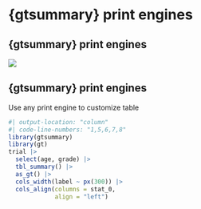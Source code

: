 # {gtsummary} print engines

## {gtsummary} print engines

![](images/gtsummary_rmarkdown.png)

## {gtsummary} print engines

Use any print engine to customize table

```r
#| output-location: "column"
#| code-line-numbers: "1,5,6,7,8"
library(gtsummary)
library(gt)
trial |>
  select(age, grade) |>
  tbl_summary() |>
  as_gt() |>
  cols_width(label ~ px(300)) |>
  cols_align(columns = stat_0, 
             align = "left")
```
